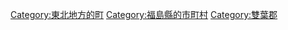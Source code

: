 {{Commonscat|Okuma, Fukushima}}
{{Catmore}}

{{DEFAULTSORT:Okuma}}
[[Category:東北地方的町|Category:東北地方的町]]
[[Category:福島縣的市町村|Category:福島縣的市町村]]
[[Category:雙葉郡|Category:雙葉郡]]
